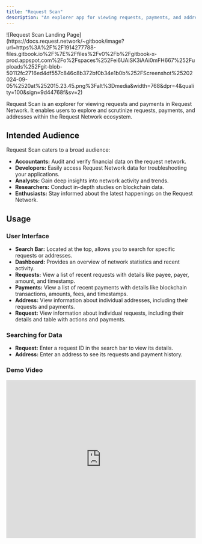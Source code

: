 ```yaml
---
title: "Request Scan"
description: "An explorer app for viewing requests, payments, and addresses in Request Network."
---
```


<Frame caption="Request Scan Landing Page">
  ![Request Scan Landing
  Page](https://docs.request.network/~gitbook/image?url=https%3A%2F%2F1914277788-files.gitbook.io%2F%7E%2Ffiles%2Fv0%2Fb%2Fgitbook-x-prod.appspot.com%2Fo%2Fspaces%252Fei6UAiSK3iAAi0mFH667%252Fuploads%252Fgit-blob-50112fc2716ed4df557c846c8b372bf0b34e1b0b%252FScreenshot%25202024-09-05%2520at%252015.23.45.png%3Falt%3Dmedia&width=768&dpr=4&quality=100&sign=9d44768f&sv=2)
</Frame>
<CardGroup cols={3}>
<Card title="Try it out" href="https://scan.request.network" icon="joystick" horizontal/>
<Card title="Demo Video" href="/general/request-scan#demo-video" icon="play" horizontal/>
<Card title="View Source" href="https://github.com/RequestNetwork/request-scan" icon="square-info" horizontal/>
</CardGroup>

Request Scan is an explorer for viewing requests and payments in Request Network. It enables users to explore and scrutinize requests, payments, and addresses within the Request Network ecosystem.

## Intended Audience

Request Scan caters to a broad audience:

- **Accountants:** Audit and verify financial data on the request network.
- **Developers:** Easily access Request Network data for troubleshooting your applications.
- **Analysts:** Gain deep insights into network activity and trends.
- **Researchers:** Conduct in-depth studies on blockchain data.
- **Enthusiasts:** Stay informed about the latest happenings on the Request Network.

## Usage

### **User Interface**

- **Search Bar:** Located at the top, allows you to search for specific requests or addresses.
- **Dashboard:** Provides an overview of network statistics and recent activity.
- **Requests:** View a list of recent requests with details like payee, payer, amount, and timestamp.
- **Payments:** View a list of recent payments with details like blockchain transactions, amounts, fees, and timestamps.
- **Address:** View information about individual addresses, including their requests and payments.
- **Request:** View information about individual requests, including their details and table with actions and payments.

### **Searching for Data**

- **Request:** Enter a request ID in the search bar to view its details.
- **Address:** Enter an address to see its requests and payment history.

### Demo Video

<Frame caption="Request Scan Demo Video">
  <iframe
    width="100%"
    height="420"
    src="https://www.youtube.com/embed/lHjeVCvMoU0"
    title="How to Get Started With Qdrant Cloud"
    frameborder="0"
    allow="accelerometer; autoplay; clipboard-write; encrypted-media; gyroscope; picture-in-picture; web-share"
    referrerpolicy="strict-origin-when-cross-origin"
    allowfullscreen
  ></iframe>
</Frame>
